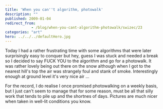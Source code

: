 ```yaml
---
title: 'When you can''t algorithm, photowalk'
description: ""
published: 2009-01-04
redirect_from: 
            - /blog/when-you-cant-algorithm-photowalk/swizec/23
categories: "art"
hero: ../../../defaultHero.jpg
---
```


Today I had a rather frustrating time with some algorithms that were later surprisingly easy to conquer but hey, guess I was stuck and needed a break so I decided to say FUCK YOU to the algorithm and go for a photowalk. It was rather lovely being out there on the snow although when I got to the nearest hill's top the air was strangely foul and stank of smoke. Interestingly enough at ground level it's very nice air ...

For the record, I do realise I once promised photowalking on a weekly basis, but I just can't seem to manage that for some reason, must be all that silly work that tends to pile up and the shortnes of days. Pictures are much nicer when taken in well-lit conditions you know.
